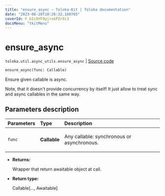 ```yaml
---
title: "ensure_async — Toloka-Kit | Toloka documentation"
date: "2023-08-28T10:26:32.160765"
coverId: F_bIcOYF9yjrxkPZrXc3
docsMenu: "tkitMenu"
---
```


# ensure_async

`toloka.util.async_utils.ensure_async` | [Source code](https://github.com/Toloka/toloka-kit/blob/v1.2.1/src/util/async_utils.py#L76)

```python
ensure_async(func: Callable)
```

Ensure given callable is async.

Note, that it doesn't provide concurrency by itself!
It just allow to treat sync and async callables in the same way.

## Parameters description

| Parameters | Type | Description |
| :----------| :----| :-----------|
`func`|**Callable**|<p>Any callable: synchronous or asynchronous.</p>

* **Returns:**

  Wrapper that return awaitable object at call.

* **Return type:**

  Callable\[..., Awaitable\]